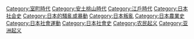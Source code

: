 [[Category:室町時代|Category:室町時代]]
[[Category:安土桃山時代|Category:安土桃山時代]]
[[Category:江戶時代|Category:江戶時代]]
[[Category:日本社会史|Category:日本社会史]]
[[Category:日本的騷亂或暴動|Category:日本的騷亂或暴動]]
[[Category:日本叛亂|Category:日本叛亂]]
[[Category:日本農業史|Category:日本農業史]]
[[Category:日本社會運動|Category:日本社會運動]]
[[Category:日本社會史|Category:日本社會史]]
[[Category:农民起义|Category:农民起义]]
[[Category:亚洲起义|Category:亚洲起义]]